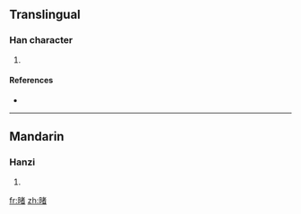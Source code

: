 ==Translingual==

===Han character===
{{Han char|rn=72|rad=日|as=09|sn=13|four=|canj=日十大日 (AJKA), X日十大日 (XAJKA)}}

# {{defn|Han|sort=日09}}

====References====
* {{Han ref|kx=0498.110|dkj=14050|dj=0866.100|hdz=21522.200|uh=668F|ud=26255}}

----

==Mandarin==

===Hanzi===
{{cmn-hanzi|pin=[[dǔ]] ([[du3]])|wg=tu<sup>3</sup>}}

# {{defn|Mandarin|sort=日09}}

[[fr:暏]]
[[zh:暏]]